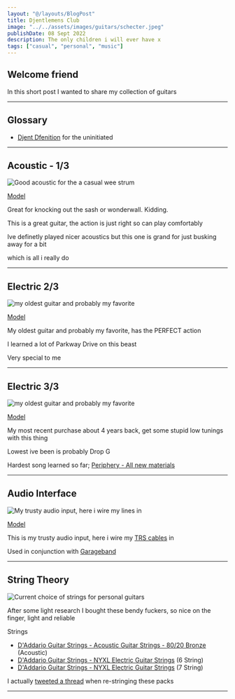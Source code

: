 ```yaml
---
layout: "@/layouts/BlogPost"
title: Djentlemens Club
image: "../../assets/images/guitars/schecter.jpeg"
publishDate: 08 Sept 2022
description: The only children i will ever have x
tags: ["casual", "personal", "music"]
---
```



## Welcome friend

In this short post I wanted to share my collection of guitars


---

## Glossary
- [Djent Dfenition](https://www.urbandictionary.com/define.php?term=Djent) for the uninitiated
---

## Acoustic - 1/3

<Image src={acoustic} alt="Good acoustic for the a casual wee strum"/>

[Model](https://www.jasmineguitars.com/product/jo-37ce/)

Great for knocking out the sash or wonderwall. Kidding.

This is a great guitar, the action is just right so can play comfortably

Ive definetly played nicer acoustics but this one is grand for just busking away for a bit

which is all i really do

---

## Electric 2/3

<Image src={jackson} alt="my oldest guitar and probably my favorite"/>

[Model](https://www.jacksonguitars.com/en-US/body-shape/dinky/js-series-dinky-js11/2910121503.html)

My oldest guitar and probably my favorite, has the PERFECT action

I learned a lot of Parkway Drive on this beast

Very special to me

---

## Electric 3/3

<Image src={schecter} alt="my oldest guitar and probably my favorite"/>

[Model](https://www.schecterguitars.com/Omen-7_2)

My most recent purchase about 4 years back, get some stupid low tunings with this thing

Lowest ive been is probably Drop G

Hardest song learned so far; [Periphery - All new materials](https://www.youtube.com/watch?v=WdQFDKB0gig)

---

## Audio Interface

<Image src={audiointerface} alt="My trusty audio input, here i wire my lines in"/>

[Model](https://focusrite.com/en/usb-audio-interface/scarlett/scarlett-2i2)

This is my trusty audio input, here i wire my [TRS cables](https://en.wikipedia.org/wiki/TRS_cable) in

Used in conjunction with [Garageband](https://www.apple.com/uk/mac/garageband/)

---

## String Theory

<Image src={stringtheory} alt="Current choice of strings for personal guitars"/>

After some light research I bought these bendy fuckers, so nice on the finger, light and reliable

Strings
- [D'Addario Guitar Strings - Acoustic Guitar Strings - 80/20 Bronze](https://www.amazon.co.uk/gp/product/B00IZCSX9U) (Acoustic)
- [D'Addario Guitar Strings - NYXL Electric Guitar Strings](https://www.amazon.co.uk/gp/product/B0002H0FMO) (6 String)
- [D'Addario Guitar Strings - NYXL Electric Guitar Strings](https://www.amazon.co.uk/gp/product/B00YJJ0K0I) (7 String)

I actually [tweeted a thread](https://twitter.com/_kolvin/status/1533117797383000064?s=20&t=9yHsbCVoYKwYnQopFcaYUA) when re-stringing these packs

---